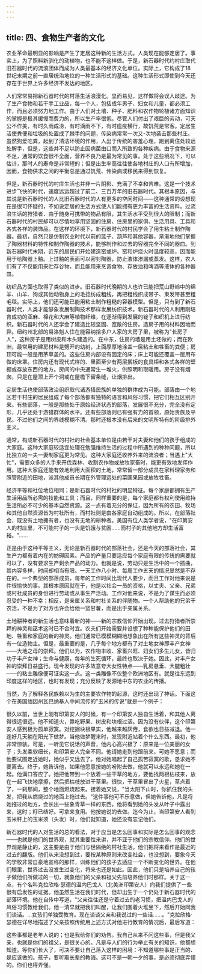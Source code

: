 ```yaml
---
---
---
```

title: 四、食物生产者的文化
---



农业革命最明显的影响是产生了定居这种新的生活方式。人类现在能够定居了。事实上，为了照料新驯化的动植物，也不能不这样做。于是，新石器时代约村庄取代旧石器时代的流浪团体而成为人类最基本的经济文化单位。实际上，它构成了18世纪末期之前一直居统治地位的一种生活形式的基础。这种生活形式即使到今天还存在于世界上许多经济不发达的地区。

人们常常易把新石器时代的村落生活浪漫化。显而易见，这样做将会误入歧途。为了生产食物和若干手工业品，每一个人，包括成年男子、妇女和儿童，都必须工作，而且必须努力地工作。由于人们对土壤、种子、肥料和农作物轮植诸方面知识的掌握是极其缓慢而费力的，所以生产率很低。尽管人们付出了艰巨的劳动，可天公不作美，有时久雨成涝，有时滴雨不下，有时瘟疫横行，故饥荒是常客。定居生活使粪便和垃圾的处置成了棘手的问题，传染病常常一次又-次地袭击那些村庄。虽然狗爱吃粪，起到了清洁环境的作用，人出于传统的害羞心理，跑到离住处较远处解手，但是，这些并不足以防止因病菌由口而入所致的各种疾病。由于食物来源不足，通常的饮食很不全面，营养不良乃是最为常见的事。处于这些境况下，可以估计，那时人的寿命是非常短的；但是出生率高往往使各地村庄的人口有所增加，因而，食物供求之间的平衡总是通过饥荒、传染病或移民来得到恢复。

但是，新石器时代的村庄生活也并非一片阴影、充满了不幸和苦难。这是一个技术进步飞快的时代，速度远远超过了前二、三百万年的旧石器时代。其根本原因，与其说是新石器时代的人比旧石器时代的人有更多的空闲时间——这种通常的设想现在是很可怀疑的，不如说定居的生活方式使人们能拥有更为丰富的生活资料。过流浪生话的狩猎者．由于随身可携带的物品有限，其生活水平受到很大的限制；而新石器时代的村民却可以尽情地享用坚固的住房、住房里的家俱、生活用具、工具和各式各样的装饰品。在这样的环境下，新石器时代的村民学会了用生粘土制作陶器。最初，自然只是仿制农业时代以前的篮子、葫芦和其他容器，渐渐地他们掌握了陶器材料的特性和制作陶器的技术，能够制作和过去的容器完全不同的器皿。到新石器时代末期，近东的居民们开始建造窑或炉。窑和炉烧火时温度较高，因而能用于给陶器上釉。上过釉的表面可以密封陶器，防止液体渗漏或蒸发。这样，农人们有了不仅能用来贮存谷物，而且能用来烹调食物、存放油和啤酒等液体的各种器皿。

纺织品方面也取得了类似的进步。旧石器时代晚期的人也许已能把荒山野岭中的绵羊、山羊、狗或其他动物身上的毛捻纺成粗线，再把粗线织成带子、束发带甚至粗毛毯。实际上，他们还可能已能用粘土制作粗糙的容器模型。但是，只有到了新石器时代，人类才能够象发展制陶技术那样发展纺织技术。新石器时代的人利用刚培育成功的亚麻、棉花和大麻等植物纤维，在逐渐得到发展的锭子和织机上进行纺织。新石器时代的人还学会了建造比较坚固、宽敞的住房。造房子用的材料因地而异。纽约州北部的易洛魁人住在能容纳拾多户人家的大房子里，被称为"长房子人"，这种房子是用树皮和木头建造的。在中东，住房的墙是用土坯做的；而在欧洲，最常用的建房材料是劈开的幼树，上面厚厚地涂盖一层粘土和牲畜的粪便；房顶可能一般是用茅草盖的。这些住房内部设有固定的床；床上可能还覆盖一层用布做的床罩。住房内还有现代式样的、里面至少有两层搁板的食具柜和各式各样的壁橱或存放东西的地方。房间的中央通常生一堆火，供照明和取暖用。房子没有烟囱，只是在屋顶上开个洞或在屋檐下留条缝，让烟排出。

定居生活也使部落政治组织取代诸游猎民族的单独的群体成为可能。部落由一个地区若干村庄的居民组成了每个部落都有独特的语言和风俗习惯，把它们相互区别开来。有些部落，一般是那些处于原始经济状态的部落，发展很不充分，完全没有定形，几乎还处于游猎群体的水平。还有些部落则已有强有力的首领，原始贵族及平民。不过他们之间的界线模糊不清。那时还根本没有后来的文明所特有的阶级排外主义。

通常，构成新石器时代的村社的社会基本单位是由若干对夫妻和他们的孩于组成的大家庭。这种大家庭较适宜处理在勉强维持生活的过程中所遇到的种种问题，所以比独立的一夫一妻制家庭更为常见。这种大家庭还收养外来的流浪者；当遇上"大忙"，需要众多的人手来开伐森林、收割农作物或放牧家畜时，能更有效地发挥作用。这种大家庭还能有效地利用大面积的土地，常常留一部分成员在家料理家务和照管附近的田地，派其他成员长期在外管理远处的菜圃果园或放牧牲畜。

经济平等和社位地位相同；是新石器时代的村社的明显特征。每个家庭都拥有生产生活用品所必需的技能和工具；而且，同样重要的是，每个家庭都有权利使用维持生活所必不可少的基本自然资源。这一点有着充分的保证，因为所有的农田、牧场和其他自然资源皆为村社所有，而村社则是由各家庭自动组成的。所以，在部落社会，既没有土地拥有者，也没有无地的耕种者。美国有位人类学者说，"在印第安人的村庄里，不可能村子的一头是饥饿与贫困……而村子的其他地方却生活富裕。"……

正是由于这种平等主义，无论是新石器时代的部落社会，还是今天的部落社会，其生产力都有着内在的妨碍因素。产品的产量只要适应每个家庭有限的传统的需要就可以了，没有要求生产剩余产品的动力。也就是说，劳动只是生活中的一个插曲，其内容多样，时间却相当有限。一天工作八小时、每周工作五天的情况显然是不存在的。一个典型的部落成员，每年的工作时间比现代人要少，而且工作对他来说是件很愉快的事。其根本原因就在于，他是以社会一员的资格，以丈夫、父亲、兄弟或村社成员的身份进行劳动或从事生产活动。工作对他来说，不是为了谋生而必须忍受的一种不幸；相反，是亲属关系和村社关系的伴随物。一个人帮助他的兄弟干农活，不是为了对方也许会给他一篮甘薯，而是出于亲属关系。

土地耕种者的新生活也意味着新的神——新的宗教信仰开始出现。过去狩猎者所崇拜的神灵和巫术这时已不合时宜。农夫们开始需要并设想了种种能保护他们的田地、牲畜和家庭的新的神灵。他们通常已模模糊糊地想象出在所有这些神灵的背后有一位造物主。但是，最重要的是，几乎每个地方都有了对土地女神即丰产女神——大地之母的崇拜。他们以为，农作物丰收、家畜兴旺、妇女们多生儿女，皆归功于丰产女神；生命与健康，每年的生死循环，最终也取决于她。因此，对丰产女神的崇拜日益盛行。现今发现的许多故意夸大女性特点——乳房悬垂、大腿粗壮——的粘土雕像便可证实这一点。这一类雕像不仅整个欧洲地区有。就是往东远到印度这样的地区，也时有发现；充分反映了发源地中东的农业的传播。

当然，为了解释各民族赖以为生的主要农作物的起源，这时还出现了神话。下面这个在美国缅因州瓦巴纳基人中间流传的"玉米的传说"就是一个例子：

很久以前，当世上刚有印第安人的时候，有一个印第安人独自生活着，和其他人离得很远很远。他不知道火，靠吃野果、树皮和块根过活。因为没有伙伴，这个印第安人感到极为孤单寂寞。对挖掘块根果实，他越来越厌倦，食欲也日益减退。他一连好几天躺在阳光下做梦。当他做梦醒来时，发现附近站着个什么东西。最初，他非常惊骇。可是，一听见它说话的声音，他内心高兴极了：原来是一位美丽的女子；头发柔软细长，和印第安人完全不同。他请她走到他跟前来，可她不愿意；而他要试图走近她时，她似乎又远去了。他对她唱起了自己孤苦寂寞的歌，恳求她不要离去。终于，她告诉他，如果他愿意按她的吩附去做，他就可以永远和她在一起。他满口答应了。她把他带到一个放着一些干草的地方，要他找两根枯枝来，放在一起飞快地摩擦，然后把枯枝放进干草里。很快，干草里冒出了火星，草点着了，一刹那间，整个地面燃烧起来。接着她又说，"当太阳下山时，你抓住我的头发，把我从燃烧过的地面上拖过去。"这件事他可不乐意做，但她告诉他，凡是将她拖过的地方，会长出一些象青草一样的东西。他将看到她的头发从叶子中露出来，这时；籽已结好。可拿来食用。他按她说的去做。迄今为止，当印第安人看到玉米秆上的玉米须（头发）时，他们就知道，她还没有忘记他们。

新石器时代的人对生活的总的看法，对于应当是怎么回事和实际是怎么回事的观念——也就是他们的世界观，就其重要性来讲，并不亚于他们的宗教信仰。他们的世界观是静止的，这主要是由于他们与世隔绝的村社生活。他们把将来看作是最近的过去的翻版。他们从来没想到过，要按某种原则来改变社会，也没想到，要象今天的学校非常自豪地宣称的那样，训练他们的孩子去适应一个不断变化的世界。在他们眼里，世界过去没发生过变化，将来也还是如此。因此，他们只是培养自己的孩子做他们所做过的一切，就象他们的父亲和祖父先前培养他们时那样。关于这一点，有个名叫克拉欣格·瑟德的温内巴戈人（北美洲印第安人）向我们提供了一些很有启发性的证据。他虽然生活在我们时代，但却出生于一个仍处于新石器时代的部落环境。他在自传中写道，"父亲往往还是守着过去的老习惯，把温内巴戈人的风俗习惯教给我们。他一清早就把我们叫醒，让我们围着火堆坐下，然后开始同我们谈话。…女孩们单独受教育。现在谈谈父亲和我说过的一些话……。"克拉欣格·瑟德在详尽地描述了父亲按照传统用上述方式对他进行教育的情况后，最后写道：

这些事都是老年人说的；也是我给你们的劝告。我自己从来不问这些事，但是我父亲，也就是你们的祖父，是很关心的。凡是与人们的行为举止有关的知识，他都想知道。等你们长大了，可决不要让自己落入这样的困境：不知道哪些事是正当的、是应该做的。孩子，要听取长辈的教诲。这可不是一朝一夕的事，是必须彻底弄懂的。你们也得弄懂。
